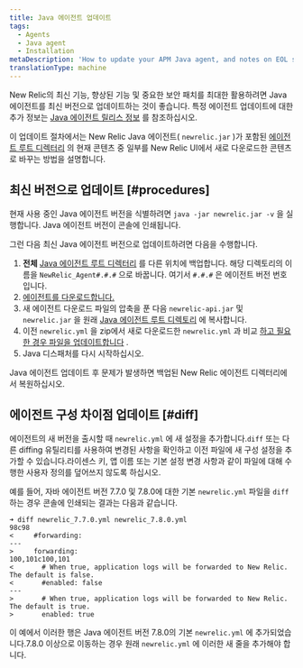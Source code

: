 ```yaml
---
title: Java 에이전트 업데이트
tags:
  - Agents
  - Java agent
  - Installation
metaDescription: 'How to update your APM Java agent, and notes on EOL support for early agent versions.'
translationType: machine
---
```


New Relic의 최신 기능, 향상된 기능 및 중요한 보안 패치를 최대한 활용하려면 Java 에이전트를 최신 버전으로 업데이트하는 것이 좋습니다. 특정 에이전트 업데이트에 대한 추가 정보는 [Java 에이전트 릴리스 정보](/docs/release-notes/agent-release-notes/java-release-notes) 를 참조하십시오.

이 업데이트 절차에서는 New Relic Java 에이전트( `newrelic.jar` )가 포함된 [에이전트 루트 디렉터리](/docs/agents/manage-apm-agents/troubleshooting/find-agent-root-directory#java-agent) 의 현재 콘텐츠 중 일부를 New Relic UI에서 새로 다운로드한 콘텐츠로 바꾸는 방법을 설명합니다.

## 최신 버전으로 업데이트 [#procedures]

현재 사용 중인 Java 에이전트 버전을 식별하려면 `java -jar newrelic.jar -v` 을 실행합니다. Java 에이전트 버전이 콘솔에 인쇄됩니다.

그런 다음 최신 Java 에이전트 버전으로 업데이트하려면 다음을 수행합니다.

1. **전체** [Java 에이전트 루트 디렉터리](/docs/agents/manage-apm-agents/troubleshooting/find-agent-root-directory#java-agent) 를 다른 위치에 백업합니다. 해당 디렉토리의 이름을 `NewRelic_Agent#.#.#` 으로 바꿉니다. 여기서 `#.#.#` 은 에이전트 버전 번호입니다.
2. [에이전트를 다운로드합니다.](/docs/release-notes/agent-release-notes/java-release-notes)
3. 새 에이전트 다운로드 파일의 압축을 푼 다음 `newrelic-api.jar` 및 `newrelic.jar` 을 원래 [Java 에이전트 루트 디렉토리](/docs/agents/manage-apm-agents/troubleshooting/find-agent-root-directory#java-agent) 에 복사합니다.
4. 이전 `newrelic.yml` 을 zip에서 새로 다운로드한 `newrelic.yml` 과 비교 [하고 필요한 경우 파일을 업데이트합니다](#diff) .
5. Java 디스패처를 다시 시작하십시오.

Java 에이전트 업데이트 후 문제가 발생하면 백업된 New Relic 에이전트 디렉터리에서 복원하십시오.

## 에이전트 구성 차이점 업데이트 [#diff]

에이전트의 새 버전을 출시할 때 `newrelic.yml` 에 새 설정을 추가합니다.`diff` 또는 다른 diffing 유틸리티를 사용하여 변경된 사항을 확인하고 이전 파일에 새 구성 설정을 추가할 수 있습니다.라이센스 키, 앱 이름 또는 기본 설정 변경 사항과 같이 파일에 대해 수행한 사용자 정의를 덮어쓰지 않도록 하십시오.

예를 들어, 자바 에이전트 버전 7.7.0 및 7.8.0에 대한 기본 `newrelic.yml` 파일을 `diff` 하는 경우 콘솔에 인쇄되는 결과는 다음과 같습니다.

```
➜ diff newrelic_7.7.0.yml newrelic_7.8.0.yml
98c98
<     #forwarding:
---
>     forwarding:
100,101c100,101
<       # When true, application logs will be forwarded to New Relic. The default is false.
<       #enabled: false
---
>       # When true, application logs will be forwarded to New Relic. The default is true.
>       enabled: true
```

이 예에서 이러한 행은 Java 에이전트 버전 7.8.0의 기본 `newrelic.yml` 에 추가되었습니다.7.8.0 이상으로 이동하는 경우 원래 `newrelic.yml` 에 이러한 새 줄을 추가해야 합니다.